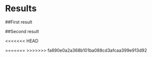 # Results

##First result


##Second result

<<<<<<< HEAD

=======
>>>>>>> fa690e0a2a368b101ba088cd3afcaa399e913d92
